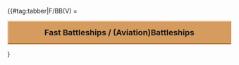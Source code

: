 {{#tag:tabber|F/BB(V) =
<div style=
"width:100%;background:#d69b5e;border-width:2px;border-style:solid;border-color:#eacdae #d18e4a #a3682b #eacdae;text-align:center"><font size=4>'''Fast Battleships / (Aviation)Battleships'''
</font></div>
{{{!}} style="width:100%;" align="center" height="35px"
! align="center" {{!}} <font size=2>'''FBB''' </font>
! align="center" {{!}} <font size=2>'''Name''' </font>
! align="center" {{!}} <font size=2>'''Level''' </font>
! style="background:#d8d8d8;" rowspan="15" {{!}} 
! align="center" {{!}} <font size=2>'''BB(V)''' </font>
! align="center" {{!}} <font size=2>'''Name''' </font>
! align="center" style="cellpadding:10px;" {{!}} <font size=2>'''Level''' </font>
{{!}}-
{{!}} align="center" height="35px" {{!}} {{ShipBattleCardKai|Kongou/Kai Ni C}}
{{!}} align="center" height="35px" {{!}} <font size=2> '''Kongou Kai Ni C''' </font>
{{!}} align="center" height="35px" {{!}} <font size=2> '''99'''</font>
{{!}} align="center" height="35px" {{!}} {{ShipBattleCardKai|Nagato/Kai Ni}}
{{!}} align="center" height="35px" {{!}} <font size=2> '''Nagato Kai Ni''' </font>
{{!}} align="center" height="35px" {{!}} <font size=2> '''99'''</font>
{{!}}-
{{!}} align="center" height="35px" {{!}} {{ShipBattleCardKai|Hiei/Kai Ni}}
{{!}} align="center" height="35px" {{!}} <font size=2> '''Hiei Kai Ni''' </font>
{{!}} align="center" height="35px" {{!}} <font size=2> '''99'''</font>
{{!}} align="center" height="35px" {{!}} {{ShipBattleCardKai|Mutsu/Kai Ni}}
{{!}} align="center" height="35px" {{!}} <font size=2> '''Mutsu Kai Ni''' </font>
{{!}} align="center" height="35px" {{!}} <font size=2> '''99'''</font>
{{!}}-
{{!}} align="center" height="35px" {{!}} {{ShipBattleCardKai|Haruna/Kai Ni}}
{{!}} align="center" height="35px" {{!}} <font size=2> '''Haruna Kai Ni'''' </font>
{{!}} align="center" height="35px" {{!}} <font size=2> '''99'''</font>
{{!}} align="center" height="35px" {{!}} {{ShipBattleCardKai|Yamato/Kai}}
{{!}} align="center" height="35px" {{!}} <font size=2> Yamato Kai </font>
{{!}} align="center" height="35px" {{!}} <font size=2> 97</font>
{{!}}-
{{!}} align="center" height="35px" {{!}} {{ShipBattleCardKai|Kirishima/Kai Ni}}
{{!}} align="center" height="35px" {{!}} <font size=2> '''Kirishima Kai Ni''' </font>
{{!}} align="center" height="35px" {{!}} <font size=2> '''99'''</font>
{{!}} align="center" height="35px" {{!}} {{ShipBattleCardKai|Musashi/Kai Ni}}
{{!}} align="center" height="35px" {{!}} <font size=2> Musashi Kai Ni </font>
{{!}} align="center" height="35px" {{!}} <font size=2> 98</font>
{{!}}-
{{!}} align="center" height="35px" {{!}} {{ShipBattleCardKai|Bismarck/drei}}
{{!}} align="center" height="35px" {{!}} <font size=2> '''Bismarck drei''' </font>
{{!}} align="center" height="35px" {{!}} <font size=2> '''99'''</font> 
{{!}} align="center" height="35px" {{!}} {{ShipBattleCardKai|Colorado/Kai}}
{{!}} align="center" height="35px" {{!}} <font size=2> Colorado Kai </font>
{{!}} align="center" height="35px" {{!}} <font size=2> 90</font>
{{!}}-
{{!}} align="center" height="35px" {{!}} {{ShipBattleCardKai|Littorio/Kai}}
{{!}} align="center" height="35px" {{!}} <font size=2> Italia </font>
{{!}} align="center" height="35px" {{!}} <font size=2> 97</font>
{{!}} align="center" height="35px" {{!}} {{ShipBattleCardKai|Warspite/Kai}}
{{!}} align="center" height="35px" {{!}} <font size=2> '''Warspite Kai''' </font>
{{!}} align="center" height="35px" {{!}} <font size=2> '''99'''</font>
{{!}}-
{{!}} align="center" height="35px" {{!}} {{ShipBattleCardKai|Roma/Kai}}
{{!}} align="center" height="35px" {{!}} <font size=2> Roma Kai </font>
{{!}} align="center" height="35px" {{!}} <font size=2> 90</font> 
{{!}} align="center" height="35px" {{!}} {{ShipBattleCardKai|Nelson/Kai}}
{{!}} align="center" height="35px" {{!}} <font size=2> Nelson Kai </font>
{{!}} align="center" height="35px" {{!}} <font size=2> 97</font>
{{!}}-
{{!}} align="center" height="35px" {{!}} {{ShipBattleCardKai|Iowa/Kai}}
{{!}} align="center" height="35px" {{!}} <font size=2> Iowa Kai </font>
{{!}} align="center" height="35px" {{!}} <font size=2> 98</font>
{{!}} align="center" height="35px" {{!}} {{ShipBattleCardKai|Fusou/Kai Ni}}
{{!}} align="center" height="35px" {{!}} <font size=2> Fusou Kai Ni </font>
{{!}} align="center" height="35px" {{!}} <font size=2> 97</font> 
{{!}}-
{{!}} align="center" height="35px" {{!}} {{ShipBattleCardKai|Richelieu/Kai}}
{{!}} align="center" height="35px" {{!}} <font size=2> Richelieu Kai </font>
{{!}} align="center" height="35px" {{!}} <font size=2> 98</font>
{{!}} align="center" height="35px" {{!}} {{ShipBattleCardKai|Yamashiro/Kai Ni}}
{{!}} align="center" height="35px" {{!}} <font size=2> Yamashiro Kai Ni</font>
{{!}} align="center" height="35px" {{!}} <font size=2> 97</font>
{{!}}-
{{!}} align="center" height="35px" {{!}} {{ShipBattleCardKai|Gangut/dva}}
{{!}} align="center" height="35px" {{!}} <font size=2> Gangut dva </font>
{{!}} align="center" height="35px" {{!}} <font size=2> 97</font>
{{!}} align="center" height="35px" {{!}} {{ShipBattleCardKai|Ise/Kai Ni}}
{{!}} align="center" height="35px" {{!}} <font size=2> '''Ise Kai Ni'''</font>
{{!}} align="center" height="35px" {{!}} <font size=2> '''99'''</font>
{{!}}-
{{!}}
{{!}}
{{!}}
{{!}} align="center" height="35px" {{!}} {{ShipBattleCardKai|Hyuuga/Kai Ni}}
{{!}} align="center" height="35px" {{!}} <font size=2> '''Hyuuga Kai Ni''' </font>
{{!}} align="center" height="35px" {{!}} <font size=2> '''99'''</font>
{{!}}-
{{!}}
{{!}}
{{!}}
{{!}} align="center" height="35px" {{!}} {{ShipBattleCardKai|Ise/Kai}}
{{!}} align="center" height="35px" {{!}} <font size=2> Ise Kai </font>
{{!}} align="center" height="35px" {{!}} <font size=2> 27 </font>
{{!}}-
{{!}}
{{!}}
{{!}}
{{!}} align="center" height="35px" {{!}} {{ShipBattleCardKai|Hyuuga/Kai}}
{{!}} align="center" height="35px" {{!}} <font size=2> Hyuuga Kai </font>
{{!}} align="center" height="35px" {{!}} <font size=2> 30 </font>
{{!}}-{{!}}CV(B)/L=
<div style=
"width:100%;background:#d69b5e;border-width:2px;border-style:solid;border-color:#eacdae #d18e4a #a3682b #eacdae;text-align:center"><font size=4>'''Standard (Armored) Aircraft Carriers / Light Aircraft Carriers'''
</font></div>
{{{!}} style="radius:10px;cellpadding:10px;width:100%;" align="center" height="35px"
! align="center" style="cellpadding:10px;" {{!}} <font size=2>'''CV(B)''' </font>
! align="center" style="cellpadding:10px;" {{!}} <font size=2>'''Name''' </font>
! align="center" style="cellpadding:10px;" {{!}} <font size=2>'''Level''' </font>
! style="background:#d8d8d8;" rowspan="19" {{!}} 
! align="center" style="cellpadding:10px;" {{!}} <font size=2>'''CVL''' </font>
! align="center" style="cellpadding:10px;" {{!}} <font size=2>'''Name''' </font>
! align="center" style="cellpadding:10px;" {{!}} <font size=2>'''Level''' </font>
{{!}}-
{{!}} align="center" height="35px" {{!}} {{ShipBattleCardKai|Akagi/Kai Ni E}}
{{!}} align="center" height="35px" {{!}} <font size=2> Akagi Kai Ni E</font>
{{!}} align="center" height="35px" {{!}} <font size=2> 98</font>
{{!}} align="center" height="35px" {{!}} {{ShipBattleCardKai|Houshou/Kai}}
{{!}} align="center" height="35px" {{!}} <font size=2> Houshou Kai </font>
{{!}} align="center" height="35px" {{!}} <font size=2> 82</font>
{{!}}-
{{!}} align="center" height="35px" {{!}} {{ShipBattleCardKai|Akagi/Kai}}
{{!}} align="center" height="35px" {{!}} <font size=2> Akagi Kai</font>
{{!}} align="center" height="35px" {{!}} <font size=2> 88</font>
{{!}} align="center" height="35px" {{!}} {{ShipBattleCardKai|Ryuujou/Kai Ni}}
{{!}} align="center" height="35px" {{!}} <font size=2> Ryuujou Kai Ni </font>
{{!}} align="center" height="35px" {{!}} <font size=2> 97</font>
{{!}}-
{{!}} align="center" height="35px" {{!}} {{ShipBattleCardKai|Kaga/Kai}}
{{!}} align="center" height="35px" {{!}} <font size=2> Kaga Kai </font>
{{!}} align="center" height="35px" {{!}} <font size=2> 98</font>
{{!}} align="center" height="35px" {{!}} {{ShipBattleCardKai|Ryuuhou/Kai}}
{{!}} align="center" height="35px" {{!}} <font size=2> Ryuuhou Kai </font>
{{!}} align="center" height="35px" {{!}} <font size=2> 85</font>
{{!}}-
{{!}} align="center" height="35px" {{!}} {{ShipBattleCardKai|Souryuu/Kai Ni}}
{{!}} align="center" height="35px" {{!}} <font size=2> Souryuu Kai Ni </font>
{{!}} align="center" height="35px" {{!}} <font size=2> 96</font>
{{!}} align="center" height="35px" {{!}} {{ShipBattleCardKai|Shouhou/Kai}}
{{!}} align="center" height="35px" {{!}} <font size=2> Shouhou Kai </font>
{{!}} align="center" height="35px" {{!}} <font size=2> 92</font>
{{!}}-
{{!}} align="center" height="35px" {{!}} {{ShipBattleCardKai|Hiryuu/Kai Ni}}
{{!}} align="center" height="35px" {{!}} <font size=2> Hiryuu Kai Ni </font>
{{!}} align="center" height="35px" {{!}} <font size=2> 96</font>
{{!}} align="center" height="35px" {{!}} {{ShipBattleCardKai|Zuihou/Kai Ni B}}
{{!}} align="center" height="35px" {{!}} <font size=2> Zuihou Kai Ni B </font>
{{!}} align="center" height="35px" {{!}} <font size=2> 97</font>
{{!}}-
{{!}} align="center" height="35px" {{!}} {{ShipBattleCardKai|Unryuu/Kai}}
{{!}} align="center" height="35px" {{!}} <font size=2> Unryuu Kai </font>
{{!}} align="center" height="35px" {{!}} <font size=2> 95</font>
{{!}} align="center" height="35px" {{!}} {{ShipBattleCardKai|Hiyou}}
{{!}} align="center" height="35px" {{!}} <font size=2> Hiyou </font>
{{!}} align="center" height="35px" {{!}} <font size=2> 17</font>
{{!}}-
{{!}} align="center" height="35px" {{!}} {{ShipBattleCardKai|Amagi/Kai}}
{{!}} align="center" height="35px" {{!}} <font size=2> Amagi Kai </font>
{{!}} align="center" height="35px" {{!}} <font size=2> 58</font>
{{!}} align="center" height="35px" {{!}} {{ShipBattleCardKai|Junyou/Kai Ni}}
{{!}} align="center" height="35px" {{!}} <font size=2> Junyou Kai Ni </font>
{{!}} align="center" height="35px" {{!}} <font size=2> 96</font>
{{!}}-
{{!}} align="center" height="35px" {{!}} {{ShipBattleCardKai|Katsuragi/Kai}}
{{!}} align="center" height="35px" {{!}} <font size=2> Katsuragi Kai </font>
{{!}} align="center" height="35px" {{!}} <font size=2> 77</font>
{{!}} align="center" height="35px" {{!}} {{ShipBattleCardKai|Chitose/Carrier Kai Ni}}
{{!}} align="center" height="35px" {{!}} <font size=2> Chitose-Kou Kai Ni </font>
{{!}} align="center" height="35px" {{!}} <font size=2> 97</font>
{{!}}-
{{!}} align="center" height="35px" {{!}} {{ShipBattleCardKai|Graf Zeppelin/Kai}}
{{!}} align="center" height="35px" {{!}} <font size=2> Graf Zeppelin Kai </font>
{{!}} align="center" height="35px" {{!}} <font size=2> 95</font>
{{!}} align="center" height="35px" {{!}} {{ShipBattleCardKai|Chiyoda/Carrier Kai Ni}}
{{!}} align="center" height="35px" {{!}} <font size=2> Chiyoda-Kou Kai Ni </font>
{{!}} align="center" height="35px" {{!}} <font size=2> 96</font>
{{!}}-
{{!}} align="center" height="35px" {{!}} {{ShipBattleCardKai|Aquila/Kai}}
{{!}} align="center" height="35px" {{!}} <font size=2> Aquila Kai </font>
{{!}} align="center" height="35px" {{!}} <font size=2> 86</font>
{{!}} align="center" height="35px" {{!}} {{ShipBattleCardKai|Taiyou/Kai Ni}}
{{!}} align="center" height="35px" {{!}} <font size=2> Taiyou Kai Ni </font>
{{!}} align="center" height="35px" {{!}} <font size=2> 97</font>
{{!}}-
{{!}} align="center" height="35px" {{!}} {{ShipBattleCardKai|Saratoga/Mk.II}}
{{!}} align="center" height="35px" {{!}} <font size=2> '''Saratoga Mk.II''' </font>
{{!}} align="center" height="35px" {{!}} <font size=2> '''99'''</font>
{{!}} align="center" height="35px" {{!}} {{ShipBattleCardKai|Shinyou/Kai Ni}}
{{!}} align="center" height="35px" {{!}} <font size=2> Shinyou Kai Ni</font>
{{!}} align="center" height="35px" {{!}} <font size=2> 94</font>
{{!}}-
{{!}} align="center" height="35px" {{!}} {{ShipBattleCardKai|Intrepid/Kai}}
{{!}} align="center" height="35px" {{!}} <font size=2> Intrepid Kai </font>
{{!}} align="center" height="35px" {{!}} <font size=2> 96</font>
{{!}} align="center" height="35px" {{!}} {{ShipBattleCardKai|Suzuya/Carrier Kai Ni}}
{{!}} align="center" height="35px" {{!}} <font size=2> Suzuya-Kou Kai Ni </font>
{{!}} align="center" height="35px" {{!}} <font size=2> 91</font>
{{!}}-
{{!}} align="center" height="35px" {{!}} {{ShipBattleCardKai|Ark Royal/Kai}}
{{!}} align="center" height="35px" {{!}} <font size=2> Ark Royal Kai </font>
{{!}} align="center" height="35px" {{!}} <font size=2> 97</font>
{{!}} align="center" height="35px" {{!}} {{ShipBattleCardKai|Kumano/Carrier Kai Ni}}
{{!}} align="center" height="35px" {{!}} <font size=2> Kumano-Kou Kai Ni </font>
{{!}} align="center" height="35px" {{!}} <font size=2> 95</font>
{{!}}-
{{!}} align="center" height="35px" {{!}} {{ShipBattleCardKai|Shoukaku/Kai Ni A}}
{{!}} align="center" height="35px" {{!}} <font size=2> '''Shoukaku Kai Ni A''' </font>
{{!}} align="center" height="35px" {{!}} <font size=2> '''99'''</font>
{{!}} align="center" height="35px" {{!}} {{ShipBattleCardKai|Gambier Bay/Kai}}
{{!}} align="center" height="35px" {{!}} <font size=2> Gambier Bay Kai </font>
{{!}} align="center" height="35px" {{!}} <font size=2> 82</font>
{{!}}-
{{!}} align="center" height="35px" {{!}} {{ShipBattleCardKai|Zuikaku/Kai Ni A}}
{{!}} align="center" height="35px" {{!}} <font size=2> '''Zuikaku Kai Ni A''' </font>
{{!}} align="center" height="35px" {{!}} <font size=2> '''99'''</font>
{{!}}
{{!}}
{{!}}
{{!}}-
{{!}} align="center" height="35px" {{!}} {{ShipBattleCardKai|Taihou/Kai}}
{{!}} align="center" height="35px" {{!}} <font size=2> Taihou Kai </font>
{{!}} align="center" height="35px" {{!}} <font size=2> 87</font>
{{!}}
{{!}}
{{!}}
{{!}}-
{{!}} align="center" height="35px" {{!}} {{ShipBattleCardKai|Saratoga/Mk.II Mod.2}}
{{!}} align="center" height="35px" {{!}} <font size=2> '''Saratoga Mk.II Mod.2''' </font>
{{!}} align="center" height="35px" {{!}} <font size=2> '''99'''</font>
{{!}}
{{!}}
{{!}}{{!}}-{{!}}CA/V=
<div style=
"width:100%;background:#d69b5e;border-width:2px;border-style:solid;border-color:#eacdae #d18e4a #a3682b #eacdae;text-align:center"><font size=4>'''Heavy Cruisers / Avation Cruisers'''
</font></div>
{{{!}} style="radius:10px;cellpadding:10px;width:100%;" align="center" height="35px"
! align="center" style="cellpadding:10px;" {{!}} <font size=2>'''CA''' </font>
! align="center" style="cellpadding:10px;" {{!}} <font size=2>'''Name''' </font>
! align="center" style="cellpadding:10px;" {{!}} <font size=2>'''Level''' </font>
! style="background:#d8d8d8;" rowspan="17" {{!}} 
! align="center" style="cellpadding:10px;" {{!}} <font size=2>'''CAV''' </font>
! align="center" style="cellpadding:10px;" {{!}} <font size=2>'''Name''' </font>
! align="center" style="cellpadding:10px;" {{!}} <font size=2>'''Level''' </font>
{{!}}-
{{!}} align="center" height="35px" {{!}} {{ShipBattleCardKai|Furutaka/Kai Ni}}
{{!}} align="center" height="35px" {{!}} <font size=2> Furutaka Kai Ni </font>
{{!}} align="center" height="35px" {{!}} <font size=2> 86</font>
{{!}} align="center" height="35px" {{!}} {{ShipBattleCardKai|Mogami/Kai}}
{{!}} align="center" height="35px" {{!}} <font size=2> Mogami Kai </font>
{{!}} align="center" height="35px" {{!}} <font size=2> 98</font>
{{!}}-
{{!}} align="center" height="35px" {{!}} {{ShipBattleCardKai|Kako/Kai Ni}}
{{!}} align="center" height="35px" {{!}} <font size=2> Kako Kai Ni </font>
{{!}} align="center" height="35px" {{!}} <font size=2> 88</font>
{{!}} align="center" height="35px" {{!}} {{ShipBattleCardKai|Mikuma/Kai}}
{{!}} align="center" height="35px" {{!}} <font size=2> Mikuma Kai </font>
{{!}} align="center" height="35px" {{!}} <font size=2> 98</font>
{{!}}-
{{!}} align="center" height="35px" {{!}} {{ShipBattleCardKai|Aoba/Kai}}
{{!}} align="center" height="35px" {{!}} <font size=2> Aoba Kai </font>
{{!}} align="center" height="35px" {{!}} <font size=2> 96</font>
{{!}} align="center" height="35px" {{!}} {{ShipBattleCardKai|Suzuya/Kai Ni}}
{{!}} align="center" height="35px" {{!}} <font size=2> '''Suzuya Kai Ni''' </font>
{{!}} align="center" height="35px" {{!}} <font size=2> '''99'''</font>
{{!}}-
{{!}} align="center" height="35px" {{!}} {{ShipBattleCardKai|Kinugasa/Kai Ni}}
{{!}} align="center" height="35px" {{!}} <font size=2> Kinugasa Kai Ni </font>
{{!}} align="center" height="35px" {{!}} <font size=2> 96</font>
{{!}} align="center" height="35px" {{!}} {{ShipBattleCardKai|Kumano/Kai Ni}}
{{!}} align="center" height="35px" {{!}} <font size=2> '''Kumano Kai Ni''' </font>
{{!}} align="center" height="35px" {{!}} <font size=2> '''99'''</font>
{{!}}-
{{!}} align="center" height="35px" {{!}} {{ShipBattleCardKai|Myoukou/Kai Ni}}
{{!}} align="center" height="35px" {{!}} <font size=2> Myoukou Kai Ni </font>
{{!}} align="center" height="35px" {{!}} <font size=2> 97</font>
{{!}} align="center" height="35px" {{!}} {{ShipBattleCardKai|Tone/Kai Ni}}
{{!}} align="center" height="35px" {{!}} <font size=2> '''Tone Kai Ni''' </font>
{{!}} align="center" height="35px" {{!}} <font size=2> '''99'''
{{!}}-
{{!}} align="center" height="35px" {{!}} {{ShipBattleCardKai|Nachi/Kai Ni}}
{{!}} align="center" height="35px" {{!}} <font size=2> Nachi Kai Ni </font>
{{!}} align="center" height="35px" {{!}} <font size=2> 95</font>
{{!}} align="center" height="35px" {{!}} {{ShipBattleCardKai|Chikuma/Kai Ni}}
{{!}} align="center" height="35px" {{!}} <font size=2> '''Chikuma Kai Ni''' </font>
{{!}} align="center" height="35px" {{!}} <font size=2> '''99'''</font>
{{!}}-
{{!}} align="center" height="35px" {{!}} {{ShipBattleCardKai|Ashigara/Kai Ni}}
{{!}} align="center" height="35px" {{!}} <font size=2> Ashigara Kai Ni </font>
{{!}} align="center" height="35px" {{!}} <font size=2> 95</font>
{{!}}
{{!}}
{{!}}
{{!}}-
{{!}} align="center" height="35px" {{!}} {{ShipBattleCardKai|Haguro/Kai Ni}}
{{!}} align="center" height="35px" {{!}} <font size=2> Haguro Kai Ni </font>
{{!}} align="center" height="35px" {{!}} <font size=2> 96</font>
{{!}}
{{!}}
{{!}}
{{!}}-
{{!}} align="center" height="35px" {{!}} {{ShipBattleCardKai|Takao/Kai}}
{{!}} align="center" height="35px" {{!}} <font size=2> Takao Kai</font>
{{!}} align="center" height="35px" {{!}} <font size=2> 95</font>
{{!}}
{{!}}
{{!}}
{{!}}-
{{!}} align="center" height="35px" {{!}} {{ShipBattleCardKai|Atago/Kai}}
{{!}} align="center" height="35px" {{!}} <font size=2> Atago Kai</font>
{{!}} align="center" height="35px" {{!}} <font size=2> 93</font>
{{!}}
{{!}}
{{!}}
{{!}}-
{{!}} align="center" height="35px" {{!}} {{ShipBattleCardKai|Maya/Kai Ni}}
{{!}} align="center" height="35px" {{!}} <font size=2> '''Maya Kai Ni''' </font>
{{!}} align="center" height="35px" {{!}} <font size=2> '''99'''</font>
{{!}}
{{!}}
{{!}}
{{!}}-
{{!}} align="center" height="35px" {{!}} {{ShipBattleCardKai|Choukai/Kai Ni}}
{{!}} align="center" height="35px" {{!}} <font size=2> Choukai Kai Ni </font>
{{!}} align="center" height="35px" {{!}} <font size=2> 97</font>
{{!}}
{{!}}
{{!}}
{{!}}-
{{!}} align="center" height="35px" {{!}} {{ShipBattleCardKai|Prinz Eugen/Kai}}
{{!}} align="center" height="35px" {{!}} <font size=2> Prinz Eugen Kai</font>
{{!}} align="center" height="35px" {{!}} <font size=2> 96</font>
{{!}}
{{!}}
{{!}}
{{!}}-
{{!}} align="center" height="35px" {{!}} {{ShipBattleCardKai|Zara/Due}}
{{!}} align="center" height="35px" {{!}} <font size=2> Zara Due </font>
{{!}} align="center" height="35px" {{!}} <font size=2> 96</font>
{{!}}
{{!}}
{{!}}
{{!}}-
{{!}} align="center" height="35px" {{!}} {{ShipBattleCardKai|Pola/Kai}}
{{!}} align="center" height="35px" {{!}} <font size=2> Pola Kai</font>
{{!}} align="center" height="35px" {{!}} <font size=2> 95</font>
{{!}}
{{!}}
{{!}}
{{!}}-
{{!}} align="center" height="35px" {{!}} {{ShipBattleCardKai|Houston/Kai}}
{{!}} align="center" height="35px" {{!}} <font size=2> Houston Kai</font>
{{!}} align="center" height="35px" {{!}} <font size=2> 53</font>
{{!}}
{{!}}
{{!}}
{{!}}-{{!}}CL/T=
<div style=
"width:100%;background:#d69b5e;border-width:2px;border-style:solid;border-color:#eacdae #d18e4a #a3682b #eacdae;text-align:center"><font size=4>'''Light Cruisers / Torpedo Cruisers'''
</font></div>
{{{!}} style="radius:10px;cellpadding:10px;width:100%;" align="center" height="35px"
! align="center" style="cellpadding:10px;" {{!}} <font size=2>'''CL''' </font>
! align="center" style="cellpadding:10px;" {{!}} <font size=2>'''Name''' </font>
! align="center" style="cellpadding:10px;" {{!}} <font size=2>'''Level''' </font>
! style="background:#d8d8d8;" rowspan="21" {{!}} 
! align="center" style="cellpadding:10px;" {{!}} <font size=2>'''CLT''' </font>
! align="center" style="cellpadding:10px;" {{!}} <font size=2>'''Name''' </font>
! align="center" style="cellpadding:10px;" {{!}} <font size=2>'''Level''' </font>
{{!}}-
{{!}} align="center" height="35px" {{!}} {{ShipBattleCardKai|Tenryuu/Kai Ni}}
{{!}} align="center" height="35px" {{!}} <font size=2> Tenryuu Kai Ni </font>
{{!}} align="center" height="35px" {{!}} <font size=2> 92</font>
{{!}} align="center" height="35px" {{!}} {{ShipBattleCardKai|Kitakami/Kai Ni}}
{{!}} align="center" height="35px" {{!}} <font size=2> '''Kitakami Kai Ni''' </font>
{{!}} align="center" height="35px" {{!}} <font size=2> '''99'''</font>
{{!}}-
{{!}} align="center" height="35px" {{!}} {{ShipBattleCardKai|Tatsuta/Kai Ni}}
{{!}} align="center" height="35px" {{!}} <font size=2> Tatsuta Kai Ni </font>
{{!}} align="center" height="35px" {{!}} <font size=2> 93</font>
{{!}} align="center" height="35px" {{!}} {{ShipBattleCardKai|Ooi/Kai Ni}}
{{!}} align="center" height="35px" {{!}} <font size=2> '''Ooi Kai Ni''' </font>
{{!}} align="center" height="35px" {{!}} <font size=2> '''99'''</font>
{{!}}-
{{!}} align="center" height="35px" {{!}} {{ShipBattleCardKai|Tama/Kai Ni}}
{{!}} align="center" height="35px" {{!}} <font size=2> Tama Kai Ni </font>
{{!}} align="center" height="35px" {{!}} <font size=2> 94</font>
{{!}} align="center" height="35px" {{!}} {{ShipBattleCardKai|Kiso/Kai Ni}}
{{!}} align="center" height="35px" {{!}} <font size=2> '''Kiso Kai Ni''' </font>
{{!}} align="center" height="35px" {{!}} <font size=2> '''99'''</font>
{{!}}-
{{!}} align="center" height="35px" {{!}} {{ShipBattleCardKai|Yura/Kai Ni}}
{{!}} align="center" height="35px" {{!}} <font size=2> '''Yura Kai Ni''' </font>
{{!}} align="center" height="35px" {{!}} <font size=2> '''99'''</font>
{{!}}
{{!}}
{{!}}
{{!}}-
{{!}} align="center" height="35px" {{!}} {{ShipBattleCardKai|Kinu/Kai Ni}}
{{!}} align="center" height="35px" {{!}} <font size=2> '''Kinu Kai Ni''' </font>
{{!}} align="center" height="35px" {{!}} <font size=2> '''99'''</font>
{{!}}
{{!}}
{{!}}
{{!}}-
{{!}} align="center" height="35px" {{!}} {{ShipBattleCardKai|Abukuma/Kai Ni}}
{{!}} align="center" height="35px" {{!}} <font size=2> '''Abukuma Kai Ni''' </font>
{{!}} align="center" height="35px" {{!}} <font size=2> '''99'''</font>
{{!}}
{{!}}
{{!}}
{{!}}-
{{!}} align="center" height="35px" {{!}} {{ShipBattleCardKai|Sendai/Kai Ni}}
{{!}} align="center" height="35px" {{!}} <font size=2> Sendai Kai Ni </font>
{{!}} align="center" height="35px" {{!}} <font size=2> 96</font>
{{!}}
{{!}}
{{!}}
{{!}}-
{{!}} align="center" height="35px" {{!}} {{ShipBattleCardKai|Jintsuu/Kai Ni}}
{{!}} align="center" height="35px" {{!}} <font size=2> Jintsuu Kai Ni </font>
{{!}} align="center" height="35px" {{!}} <font size=2> 94</font>
{{!}}
{{!}}
{{!}}
{{!}}-
{{!}} align="center" height="35px" {{!}} {{ShipBattleCardKai|Naka/Kai Ni}}
{{!}} align="center" height="35px" {{!}} <font size=2> Naka Kai Ni </font>
{{!}} align="center" height="35px" {{!}} <font size=2> 94</font>
{{!}}
{{!}}
{{!}}
{{!}}-
{{!}} align="center" height="35px" {{!}} {{ShipBattleCardKai|Yuubari/Kai Ni Toku}}
{{!}} align="center" height="35px" {{!}} <font size=2> Yuubari Kai Ni Toku</font>
{{!}} align="center" height="35px" {{!}} <font size=2> 96</font>
{{!}}
{{!}}
{{!}}
{{!}}-
{{!}} align="center" height="35px" {{!}} {{ShipBattleCardKai|Noshiro/Kai|layers=ring ring_glow}}
{{!}} align="center" height="35px" {{!}} <font size=2> '''Noshiro Kai'''</font>
{{!}} align="center" height="35px" {{!}} <font size=2> '''125'''</font>
{{!}}
{{!}}
{{!}}
{{!}}-
{{!}} align="center" height="35px" {{!}} {{ShipBattleCardKai|Yahagi/Kai}}
{{!}} align="center" height="35px" {{!}} <font size=2> Yahagi Kai</font>
{{!}} align="center" height="35px" {{!}} <font size=2> 95</font>
{{!}}
{{!}}
{{!}}
{{!}}-
{{!}} align="center" height="35px" {{!}} {{ShipBattleCardKai|Ooyodo/Kai}}
{{!}} align="center" height="35px" {{!}} <font size=2> '''Ooyodo Kai''' </font>
{{!}} align="center" height="35px" {{!}} <font size=2> '''99'''</font>
{{!}}
{{!}}
{{!}}
{{!}}-
{{!}} align="center" height="35px" {{!}} {{ShipBattleCardKai|Duca degli Abruzzi/Kai}}
{{!}} align="center" height="35px" {{!}} <font size=2> Abruzzi Kai </font>
{{!}} align="center" height="35px" {{!}} <font size=2> 87</font>
{{!}}
{{!}}
{{!}}
{{!}}-
{{!}} align="center" height="35px" {{!}} {{ShipBattleCardKai|Giuseppe Garibaldi/Kai}}
{{!}} align="center" height="35px" {{!}} <font size=2> G. Garibaldi Kai </font>
{{!}} align="center" height="35px" {{!}} <font size=2> 87</font>
{{!}}
{{!}}
{{!}}
{{!}}-
{{!}} align="center" height="35px" {{!}} {{ShipBattleCardKai|Atlanta/Kai}}
{{!}} align="center" height="35px" {{!}} <font size=2> Atlanta Kai </font>
{{!}} align="center" height="35px" {{!}} <font size=2> 67</font>
{{!}}
{{!}}
{{!}}
{{!}}-
{{!}} align="center" height="35px" {{!}} {{ShipBattleCardKai|Gotland/Kai}}
{{!}} align="center" height="35px" {{!}} <font size=2> Gotland Kai </font>
{{!}} align="center" height="35px" {{!}} <font size=2> 95</font>
{{!}}
{{!}}
{{!}}
{{!}}-
{{!}} align="center" height="35px" {{!}} {{ShipBattleCardKai|De Ruyter/Kai}}
{{!}} align="center" height="35px" {{!}} <font size=2> De Ruyter Kai </font>
{{!}} align="center" height="35px" {{!}} <font size=2> 56</font>
{{!}}
{{!}}
{{!}}
{{!}}-
{{!}} align="center" height="35px" {{!}} {{ShipBattleCardKai|Perth/Kai}}
{{!}} align="center" height="35px" {{!}} <font size=2> Perth Kai </font>
{{!}} align="center" height="35px" {{!}} <font size=2> 55</font>
{{!}}
{{!}}
{{!}}
{{!}}-{{!}}DD=
<div style=
"width:100%;background:#d69b5e;border-width:2px;border-style:solid;border-color:#eacdae #d18e4a #a3682b #eacdae;text-align:center"><font size=4>'''Destroyers'''
</font></div>
{{{!}} style="radius:10px;cellpadding:10px;width:100%;" align="center" height="35px"
! align="center" style="cellpadding:10px;" {{!}} <font size=2>'''DD''' </font>
! align="center" style="cellpadding:10px;" {{!}} <font size=2>'''Name''' </font>
! align="center" style="cellpadding:10px;" {{!}} <font size=2>'''Level''' </font>
! style="background:#d8d8d8;" rowspan="50" {{!}} 
! align="center" style="cellpadding:10px;" {{!}} <font size=2>'''DD''' </font>
! align="center" style="cellpadding:10px;" {{!}} <font size=2>'''Name''' </font>
! align="center" style="cellpadding:10px;" {{!}} <font size=2>'''Level''' </font>
{{!}}-
{{!}} align="center" height="35px" {{!}} {{ShipBattleCardKai|Kamikaze/Kai}}
{{!}} align="center" height="35px" {{!}} <font size=2> Kamikaze Kai</font>
{{!}} align="center" height="35px" {{!}} <font size=2> 57</font>
{{!}} align="center" height="35px" {{!}} {{ShipBattleCardKai|Asakaze/Kai}}
{{!}} align="center" height="35px" {{!}} <font size=2> Asakaze Kai</font>
{{!}} align="center" height="35px" {{!}} <font size=2> 57</font>
{{!}}-
{{!}} align="center" height="35px" {{!}} {{ShipBattleCardKai|Harukaze/Kai}}
{{!}} align="center" height="35px" {{!}} <font size=2> Harukaze Kai</font>
{{!}} align="center" height="35px" {{!}} <font size=2> 51</font>
{{!}} align="center" height="35px" {{!}} {{ShipBattleCardKai|Hatakaze/Kai}}
{{!}} align="center" height="35px" {{!}} <font size=2> Hatakaze Kai</font>
{{!}} align="center" height="35px" {{!}} <font size=2> 51</font>
{{!}}-
{{!}} align="center" height="35px" {{!}} {{ShipBattleCardKai|Mutsuki/Kai Ni}}
{{!}} align="center" height="35px" {{!}} <font size=2> Mutsuki Kai Ni </font>
{{!}} align="center" height="35px" {{!}} <font size=2> 97</font>
{{!}} align="center" height="35px" {{!}} {{ShipBattleCardKai|Kisaragi/Kai Ni}}
{{!}} align="center" height="35px" {{!}} <font size=2> Kisaragi Kai Ni </font>
{{!}} align="center" height="35px" {{!}} <font size=2> 97</font>
{{!}}-
{{!}} align="center" height="35px" {{!}} {{ShipBattleCardKai|Yayoi/Kai}}
{{!}} align="center" height="35px" {{!}} <font size=2> Yayoi Kai </font>
{{!}} align="center" height="35px" {{!}} <font size=2> 53</font>
{{!}} align="center" height="35px" {{!}} {{ShipBattleCardKai|Uzuki/Kai}}
{{!}} align="center" height="35px" {{!}} <font size=2> Uzuki Kai</font>
{{!}} align="center" height="35px" {{!}} <font size=2> 53</font>
{{!}}-
{{!}} align="center" height="35px" {{!}} {{ShipBattleCardKai|Satsuki/Kai Ni}}
{{!}} align="center" height="35px" {{!}} <font size=2> '''Satsuki Kai Ni''' </font>
{{!}} align="center" height="35px" {{!}} <font size=2> '''99'''</font>
{{!}} align="center" height="35px" {{!}} {{ShipBattleCardKai|Minazuki/Kai}}
{{!}} align="center" height="35px" {{!}} <font size=2> Minazuki Kai</font>
{{!}} align="center" height="35px" {{!}} <font size=2> 58</font>
{{!}}-
{{!}} align="center" height="35px" {{!}} {{ShipBattleCardKai|Fumizuki/Kai}}
{{!}} align="center" height="35px" {{!}} <font size=2> Fumizuki Kai</font>
{{!}} align="center" height="35px" {{!}} <font size=2> 94</font>
{{!}} align="center" height="35px" {{!}} {{ShipBattleCardKai|Nagatsuki/Kai}}
{{!}} align="center" height="35px" {{!}} <font size=2> Nagatsuki Kai</font>
{{!}} align="center" height="35px" {{!}} <font size=2> 58</font>
{{!}}-
{{!}} align="center" height="35px" {{!}} {{ShipBattleCardKai|Kikuzuki/Kai}}
{{!}} align="center" height="35px" {{!}} <font size=2> Kikuzuki Kai </font>
{{!}} align="center" height="35px" {{!}} <font size=2> 53</font>
{{!}} align="center" height="35px" {{!}} {{ShipBattleCardKai|Mikazuki/Kai}}
{{!}} align="center" height="35px" {{!}} <font size=2> Mikazuki Kai</font>
{{!}} align="center" height="35px" {{!}} <font size=2> 53</font>
{{!}}-
{{!}} align="center" height="35px" {{!}} {{ShipBattleCardKai|Fubuki/Kai Ni}}
{{!}} align="center" height="35px" {{!}} <font size=2> Fubuki Kai Ni </font>
{{!}} align="center" height="35px" {{!}} <font size=2> 95</font>
{{!}} align="center" height="35px" {{!}} {{ShipBattleCardKai|Murakumo/Kai Ni}}
{{!}} align="center" height="35px" {{!}} <font size=2> Murakumo Kai Ni </font>
{{!}} align="center" height="35px" {{!}} <font size=2> 90</font>
{{!}}-
{{!}} align="center" height="35px" {{!}} {{ShipBattleCardKai|Isonami/Kai}}
{{!}} align="center" height="35px" {{!}} <font size=2> Isonami Kai</font>
{{!}} align="center" height="35px" {{!}} <font size=2> 50</font>
{{!}} align="center" height="35px" {{!}} {{ShipBattleCardKai|Uranami/Kai}}
{{!}} align="center" height="35px" {{!}} <font size=2> Uranami Kai</font>
{{!}} align="center" height="35px" {{!}} <font size=2> 83</font>
{{!}}-
{{!}} align="center" height="35px" {{!}} {{ShipBattleCardKai|Ayanami/Kai Ni}}
{{!}} align="center" height="35px" {{!}} <font size=2> Ayanami Kai Ni</font>
{{!}} align="center" height="35px" {{!}} <font size=2> 95</font>
{{!}} align="center" height="35px" {{!}} {{ShipBattleCardKai|Shikinami/Kai Ni}}
{{!}} align="center" height="35px" {{!}} <font size=2> Shikinami Kai Ni</font>
{{!}} align="center" height="35px" {{!}} <font size=2> 80</font>
{{!}}-
{{!}} align="center" height="35px" {{!}} {{ShipBattleCardKai|Sagiri/Kai}}
{{!}} align="center" height="35px" {{!}} <font size=2> Sagiri Kai </font>
{{!}} align="center" height="35px" {{!}} <font size=2> 50</font>
{{!}} align="center" height="35px" {{!}} {{ShipBattleCardKai|Oboro/Kai}}
{{!}} align="center" height="35px" {{!}} <font size=2> Oboro Kai </font>
{{!}} align="center" height="35px" {{!}} <font size=2> 65</font>
{{!}}-
{{!}} align="center" height="35px" {{!}} {{ShipBattleCardKai|Sazanami/Kai}}
{{!}} align="center" height="35px" {{!}} <font size=2> Sazanami Kai </font>
{{!}} align="center" height="35px" {{!}} <font size=2> 65</font>
{{!}} align="center" height="35px" {{!}} {{ShipBattleCardKai|Ushio/Kai Ni}}
{{!}} align="center" height="35px" {{!}} <font size=2> Ushio Kai Ni </font>
{{!}} align="center" height="35px" {{!}} <font size=2> 90</font>
{{!}}-
{{!}} align="center" height="35px" {{!}} {{ShipBattleCardKai|Akatsuki/Kai Ni}}
{{!}} align="center" height="35px" {{!}} <font size=2> Akatsuki Kai Ni </font>
{{!}} align="center" height="35px" {{!}} <font size=2> 95</font>
{{!}} align="center" height="35px" {{!}} {{ShipBattleCardKai|Hibiki/Kai Ni}}
{{!}} align="center" height="35px" {{!}} <font size=2> '''Verniy'''</font>
{{!}} align="center" height="35px" {{!}} <font size=2> '''99'''</font>
{{!}}-
{{!}} align="center" height="35px" {{!}} {{ShipBattleCardKai|Hatsuharu/Kai Ni}}
{{!}} align="center" height="35px" {{!}} <font size=2> Hatsuharu Kai Ni </font>
{{!}} align="center" height="35px" {{!}} <font size=2> 87</font>
{{!}} align="center" height="35px" {{!}} {{ShipBattleCardKai|Hatsushimo/Kai Ni}}
{{!}} align="center" height="35px" {{!}} <font size=2> Hatsushimo Kai Ni </font>
{{!}} align="center" height="35px" {{!}} <font size=2> 93</font>
{{!}}-
{{!}} align="center" height="35px" {{!}} {{ShipBattleCardKai|Shiratsuyu/Kai Ni}}
{{!}} align="center" height="35px" {{!}} <font size=2> Shiratsuyu Kai Ni </font>
{{!}} align="center" height="35px" {{!}} <font size=2> 91</font>
{{!}} align="center" height="35px" {{!}} {{ShipBattleCardKai|Shigure/Kai Ni}}
{{!}} align="center" height="35px" {{!}} <font size=2> '''Shigure Kai Ni'''</font>
{{!}} align="center" height="35px" {{!}} <font size=2> '''99'''</font>
{{!}}-
{{!}} align="center" height="35px" {{!}} {{ShipBattleCardKai|Murasame/Kai Ni}}
{{!}} align="center" height="35px" {{!}} <font size=2> Murasame Kai Ni </font>
{{!}} align="center" height="35px" {{!}} <font size=2> 95</font>
{{!}} align="center" height="35px" {{!}} {{ShipBattleCardKai|Yuudachi/Kai Ni}}
{{!}} align="center" height="35px" {{!}} <font size=2> Yuudachi Kai Ni </font>
{{!}} align="center" height="35px" {{!}} <font size=2> 97</font>
{{!}}-
{{!}} align="center" height="35px" {{!}} {{ShipBattleCardKai|Harusame/Kai}}
{{!}} align="center" height="35px" {{!}} <font size=2> Harusame Kai</font>
{{!}} align="center" height="35px" {{!}} <font size=2> 87</font>
{{!}} align="center" height="35px" {{!}} {{ShipBattleCardKai|Umikaze/Kai Ni}}
{{!}} align="center" height="35px" {{!}} <font size=2> Umikaze Kai Ni</font>
{{!}} align="center" height="35px" {{!}} <font size=2> 86</font>
{{!}}-
{{!}} align="center" height="35px" {{!}} {{ShipBattleCardKai|Yamakaze Kai}}
{{!}} align="center" height="35px" {{!}} <font size=2> Yamakaze Kai</font>
{{!}} align="center" height="35px" {{!}} <font size=2> 57</font>
{{!}} align="center" height="35px" {{!}} {{ShipBattleCardKai|Kawakaze Kai Ni}}
{{!}} align="center" height="35px" {{!}} <font size=2> Kawakaze Kai Ni </font>
{{!}} align="center" height="35px" {{!}} <font size=2> 96</font>
{{!}}-
{{!}} align="center" height="35px" {{!}} {{ShipBattleCardKai|Asashio/Kai Ni D}}
{{!}} align="center" height="35px" {{!}} <font size=2> '''Asashio Kai Ni D'''</font>
{{!}} align="center" height="35px" {{!}} <font size=2> '''99'''</font>
{{!}} align="center" height="35px" {{!}} {{ShipBattleCardKai|Ooshio/Kai Ni}}
{{!}} align="center" height="35px" {{!}} <font size=2> Ooshio Kai Ni </font>
{{!}} align="center" height="35px" {{!}} <font size=2> 96</font>
{{!}}-
{{!}} align="center" height="35px" {{!}} {{ShipBattleCardKai|Michishio/Kai Ni}}
{{!}} align="center" height="35px" {{!}} <font size=2> Michishio Kai Ni </font>
{{!}} align="center" height="35px" {{!}} <font size=2> 96</font>
{{!}} align="center" height="35px" {{!}} {{ShipBattleCardKai|Arashio/Kai Ni}}
{{!}} align="center" height="35px" {{!}} <font size=2> Arashio Kai Ni </font>
{{!}} align="center" height="35px" {{!}} <font size=2> 96</font>
{{!}}-
{{!}} align="center" height="35px" {{!}} {{ShipBattleCardKai|Asagumo/Kai}}
{{!}} align="center" height="35px" {{!}} <font size=2> Asagumo Kai </font>
{{!}} align="center" height="35px" {{!}} <font size=2> 89</font>
{{!}} align="center" height="35px" {{!}} {{ShipBattleCardKai|Yamagumo/Kai}}
{{!}} align="center" height="35px" {{!}} <font size=2> Yamagumo Kai </font>
{{!}} align="center" height="35px" {{!}} <font size=2> 89</font>
{{!}}-
{{!}} align="center" height="35px" {{!}} {{ShipBattleCardKai|Minegumo/Kai}}
{{!}} align="center" height="35px" {{!}} <font size=2> Minegumo Kai </font>
{{!}} align="center" height="35px" {{!}} <font size=2> 55</font>
{{!}} align="center" height="35px" {{!}} {{ShipBattleCardKai|Arare/Kai Ni}}
{{!}} align="center" height="35px" {{!}} <font size=2> Arare Kai Ni </font>
{{!}} align="center" height="35px" {{!}} <font size=2> 88</font>
{{!}}-
{{!}} align="center" height="35px" {{!}} {{ShipBattleCardKai|Kasumi/Kai Ni}}
{{!}} align="center" height="35px" {{!}} <font size=2> '''Kasumi Kai Ni'''</font>
{{!}} align="center" height="35px" {{!}} <font size=2> '''99'''</font>
{{!}} align="center" height="35px" {{!}} {{ShipBattleCardKai|Kagerou/Kai Ni}}
{{!}} align="center" height="35px" {{!}} <font size=2> Kagerou Kai Ni </font>
{{!}} align="center" height="35px" {{!}} <font size=2> 87</font>
{{!}}-
{{!}} align="center" height="35px" {{!}} {{ShipBattleCardKai|Shiranui/Kai Ni}}
{{!}} align="center" height="35px" {{!}} <font size=2> Shiranui Kai Ni </font>
{{!}} align="center" height="35px" {{!}} <font size=2> 87</font>
{{!}} align="center" height="35px" {{!}} {{ShipBattleCardKai|Kuroshio/Kai Ni}}
{{!}} align="center" height="35px" {{!}} <font size=2> Kuroshio Kai Ni </font>
{{!}} align="center" height="35px" {{!}} <font size=2> 86</font>
{{!}}-
{{!}} align="center" height="35px" {{!}} {{ShipBattleCardKai|Hatsukaze/Kai}}
{{!}} align="center" height="35px" {{!}} <font size=2> Hatsukaze Kai </font>
{{!}} align="center" height="35px" {{!}} <font size=2> 55</font>
{{!}} align="center" height="35px" {{!}} {{ShipBattleCardKai|Yukikaze/Kai}}
{{!}} align="center" height="35px" {{!}} <font size=2> Yukikaze Kai </font>
{{!}} align="center" height="35px" {{!}} <font size=2> 97</font>
{{!}}-
{{!}} align="center" height="35px" {{!}} {{ShipBattleCardKai|Amatsukaze/Kai}}
{{!}} align="center" height="35px" {{!}} <font size=2> Amatsukaze Kai </font>
{{!}} align="center" height="35px" {{!}} <font size=2> 87</font>
{{!}} align="center" height="35px" {{!}} {{ShipBattleCardKai|Tokitsukaze/Kai}}
{{!}} align="center" height="35px" {{!}} <font size=2> Tokitsukaze Kai </font>
{{!}} align="center" height="35px" {{!}} <font size=2> 50</font>
{{!}}-
{{!}} align="center" height="35px" {{!}} {{ShipBattleCardKai|Urakaze/D Kai}}
{{!}} align="center" height="35px" {{!}} <font size=2> Urakaze D Kai </font>
{{!}} align="center" height="35px" {{!}} <font size=2> 93</font>
{{!}} align="center" height="35px" {{!}} {{ShipBattleCardKai|Isokaze/B Kai}}
{{!}} align="center" height="35px" {{!}} <font size=2> Isokaze B Kai </font>
{{!}} align="center" height="35px" {{!}} <font size=2> 87</font>
{{!}}-
{{!}} align="center" height="35px" {{!}} {{ShipBattleCardKai|Hamakaze/B Kai}}
{{!}} align="center" height="35px" {{!}} <font size=2> Hamakaze B Kai </font>
{{!}} align="center" height="35px" {{!}} <font size=2> 87</font>
{{!}} align="center" height="35px" {{!}} {{ShipBattleCardKai|Tanikaze/D Kai}}
{{!}} align="center" height="35px" {{!}} <font size=2> Tanikaze D Kai </font>
{{!}} align="center" height="35px" {{!}} <font size=2> 92</font>
{{!}}-
{{!}} align="center" height="35px" {{!}} {{ShipBattleCardKai|Arashi/Kai}}
{{!}} align="center" height="35px" {{!}} <font size=2> Arashi Kai </font>
{{!}} align="center" height="35px" {{!}} <font size=2> 50</font>
{{!}} align="center" height="35px" {{!}} {{ShipBattleCardKai|Hagikaze/Kai}}
{{!}} align="center" height="35px" {{!}} <font size=2> Hagikaze Kai </font>
{{!}} align="center" height="35px" {{!}} <font size=2> 56</font>
{{!}}-
{{!}} align="center" height="35px" {{!}} {{ShipBattleCardKai|Maikaze/Kai}}
{{!}} align="center" height="35px" {{!}} <font size=2> Maikaze Kai </font>
{{!}} align="center" height="35px" {{!}} <font size=2> 56</font>
{{!}} align="center" height="35px" {{!}} {{ShipBattleCardKai|Akigumo/Kai}}
{{!}} align="center" height="35px" {{!}} <font size=2> Akigumo Kai </font>
{{!}} align="center" height="35px" {{!}} <font size=2> 55</font>
{{!}}-
{{!}} align="center" height="35px" {{!}} {{ShipBattleCardKai|Yuugumo/Kai Ni}}
{{!}} align="center" height="35px" {{!}} <font size=2> Yuugumo Kai Ni </font>
{{!}} align="center" height="35px" {{!}} <font size=2> 91</font>
{{!}} align="center" height="35px" {{!}} {{ShipBattleCardKai|Makigumo/Kai Ni}}
{{!}} align="center" height="35px" {{!}} <font size=2> Makigumo Kai Ni </font>
{{!}} align="center" height="35px" {{!}} <font size=2> 90</font>
{{!}}-
{{!}} align="center" height="35px" {{!}} {{ShipBattleCardKai|Kazagumo/Kai Ni}}
{{!}} align="center" height="35px" {{!}} <font size=2> Kazagumo Kai Ni </font>
{{!}} align="center" height="35px" {{!}} <font size=2> 90</font>
{{!}} align="center" height="35px" {{!}} {{ShipBattleCardKai|Naganami/Kai Ni}}
{{!}} align="center" height="35px" {{!}} <font size=2> Naganami Kai Ni </font>
{{!}} align="center" height="35px" {{!}} <font size=2> 98</font>
{{!}}-
{{!}} align="center" height="35px" {{!}} {{ShipBattleCardKai|Takanami/Kai}}
{{!}} align="center" height="35px" {{!}} <font size=2> Takanami Kai </font>
{{!}} align="center" height="35px" {{!}} <font size=2> 57</font>
{{!}} align="center" height="35px" {{!}} {{ShipBattleCardKai|Fujinami/Kai}}
{{!}} align="center" height="35px" {{!}} <font size=2> Fujinami Kai </font>
{{!}} align="center" height="35px" {{!}} <font size=2> 50</font>
{{!}}-
{{!}} align="center" height="35px" {{!}} {{ShipBattleCardKai|Hayanami/Kai}}
{{!}} align="center" height="35px" {{!}} <font size=2> Hayanami Kai </font>
{{!}} align="center" height="35px" {{!}} <font size=2> 57</font>
{{!}} align="center" height="35px" {{!}} {{ShipBattleCardKai|Hamanami/Kai}}
{{!}} align="center" height="35px" {{!}} <font size=2> Hamanami Kai </font>
{{!}} align="center" height="35px" {{!}} <font size=2> 57</font>
{{!}}-
{{!}} align="center" height="35px" {{!}} {{ShipBattleCardKai|Okinami/Kai Ni}}
{{!}} align="center" height="35px" {{!}} <font size=2> Okinami Kai Ni</font>
{{!}} align="center" height="35px" {{!}} <font size=2> 79</font>
{{!}} align="center" height="35px" {{!}} {{ShipBattleCardKai|Kishinami/Kai}}
{{!}} align="center" height="35px" {{!}} <font size=2> Kishinami Kai</font>
{{!}} align="center" height="35px" {{!}} <font size=2> 56</font>
{{!}}-
{{!}} align="center" height="35px" {{!}} {{ShipBattleCardKai|Asashimo/Kai Ni}}
{{!}} align="center" height="35px" {{!}} <font size=2> Asashimo Kai Ni</font>
{{!}} align="center" height="35px" {{!}} <font size=2> 98</font>
{{!}} align="center" height="35px" {{!}} {{ShipBattleCardKai|Hayashimo/Kai}}
{{!}} align="center" height="35px" {{!}} <font size=2> Hayashimo Kai </font>
{{!}} align="center" height="35px" {{!}} <font size=2> 56</font>
{{!}}-
{{!}} align="center" height="35px" {{!}} {{ShipBattleCardKai|Akishimo/Kai}}
{{!}} align="center" height="35px" {{!}} <font size=2> Akishimo Kai </font>
{{!}} align="center" height="35px" {{!}} <font size=2> 50</font>
{{!}} align="center" height="35px" {{!}} {{ShipBattleCardKai|Kiyoshimo/Kai}}
{{!}} align="center" height="35px" {{!}} <font size=2> Kiyoshimo Kai </font>
{{!}} align="center" height="35px" {{!}} <font size=2> 56</font>
{{!}}-
{{!}} align="center" height="35px" {{!}} {{ShipBattleCardKai|Akizuki/Kai}}
{{!}} align="center" height="35px" {{!}} <font size=2> '''Akizuki Kai''' </font>
{{!}} align="center" height="35px" {{!}} <font size=2> '''99'''</font>
{{!}} align="center" height="35px" {{!}} {{ShipBattleCardKai|Teruzuki/Kai}}
{{!}} align="center" height="35px" {{!}} <font size=2> Teruzuki Kai </font>
{{!}} align="center" height="35px" {{!}} <font size=2> 98</font>
{{!}}-
{{!}} align="center" height="35px" {{!}} {{ShipBattleCardKai|Hatsuzuki/Kai}}
{{!}} align="center" height="35px" {{!}} <font size=2> Hatsuzuki Kai </font>
{{!}} align="center" height="35px" {{!}} <font size=2> 98</font>
{{!}} align="center" height="35px" {{!}} {{ShipBattleCardKai|Suzutsuki/Kai}}
{{!}} align="center" height="35px" {{!}} <font size=2> Suzutsuki Kai </font>
{{!}} align="center" height="35px" {{!}} <font size=2> 98</font>
{{!}}-
{{!}} align="center" height="35px" {{!}} {{ShipBattleCardKai|Shimakaze/Kai}}
{{!}} align="center" height="35px" {{!}} <font size=2> Shimakaze Kai </font>
{{!}} align="center" height="35px" {{!}} <font size=2> 93</font>
{{!}} align="center" height="35px" {{!}} {{ShipBattleCardKai|Maestrale/Kai}}
{{!}} align="center" height="35px" {{!}} <font size=2> Maestrale Kai </font>
{{!}} align="center" height="35px" {{!}} <font size=2> 83</font>
{{!}}-
{{!}} align="center" height="35px" {{!}} {{ShipBattleCardKai|Grecale/Kai}}
{{!}} align="center" height="35px" {{!}} <font size=2> Grecale Kai </font>
{{!}} align="center" height="35px" {{!}} <font size=2> 77</font>
{{!}} align="center" height="35px" {{!}} {{ShipBattleCardKai|Fletcher/Kai}}
{{!}} align="center" height="35px" {{!}} <font size=2> Fletcher Kai </font>
{{!}} align="center" height="35px" {{!}} <font size=2> 88</font>
{{!}}-
{{!}} align="center" height="35px" {{!}} {{ShipBattleCardKai|Johnston/Kai}}
{{!}} align="center" height="35px" {{!}} <font size=2> Johnston Kai </font>
{{!}} align="center" height="35px" {{!}} <font size=2> 93</font>
{{!}} align="center" height="35px" {{!}} {{ShipBattleCardKai|Samuel B. Roberts/Kai}}
{{!}} align="center" height="35px" {{!}} <font size=2> Samuel B. Roberts Kai </font>
{{!}} align="center" height="35px" {{!}} <font size=2> 90</font>
{{!}}-
{{!}} align="center" height="35px" {{!}} {{ShipBattleCardKai|Jervis/Kai}}
{{!}} align="center" height="35px" {{!}} <font size=2> Jervis Kai </font>
{{!}} align="center" height="35px" {{!}} <font size=2> 93</font>
{{!}} align="center" height="35px" {{!}} {{ShipBattleCardKai|Janus/Kai}}
{{!}} align="center" height="35px" {{!}} <font size=2> Janus Kai </font>
{{!}} align="center" height="35px" {{!}} <font size=2> 76</font>
{{!}}-
{{!}} align="center" height="35px" {{!}} {{ShipBattleCardKai|Tashkent/Kai}}
{{!}} align="center" height="35px" {{!}} <font size=2> Tashkent Kai </font>
{{!}} align="center" height="35px" {{!}} <font size=2> 90</font>
{{!}}

{{!}}-{{!}}DE=
<div style=
"width:100%;background:#d69b5e;border-width:2px;border-style:solid;border-color:#eacdae #d18e4a #a3682b #eacdae;text-align:center"><font size=4>'''Coastal Defense Ships'''
</font></div>
{{{!}} style="radius:10px;cellpadding:10px;width:100%;" align="center" height="35px"
! align="center" style="cellpadding:10px;" {{!}} <font size=2>'''DE''' </font>
! align="center" style="cellpadding:10px;" {{!}} <font size=2>'''Name''' </font>
! align="center" style="cellpadding:10px;" {{!}} <font size=2>'''Level''' </font>
! style="background:#d8d8d8;" rowspan="24" {{!}} 
! align="center" style="cellpadding:10px;" {{!}} <font size=2>'''DE''' </font>
! align="center" style="cellpadding:10px;" {{!}} <font size=2>'''Name''' </font>
! align="center" style="cellpadding:10px;" {{!}} <font size=2>'''Level''' </font>
{{!}}-
{{!}} align="center" height="35px" {{!}} {{ShipBattleCardKai|Shimushu/Kai}}
{{!}} align="center" height="35px" {{!}} <font size=2> Shimushu Kai </font>
{{!}} align="center" height="35px" {{!}} <font size=2> 43</font>
{{!}} align="center" height="35px" {{!}} {{ShipBattleCardKai|Kunashiri/Kai}}
{{!}} align="center" height="35px" {{!}} <font size=2> Hachijou Kai </font>
{{!}} align="center" height="35px" {{!}} <font size=2> 43</font>
{{!}}-
{{!}} align="center" height="35px" {{!}} {{ShipBattleCardKai|Hachijou/Kai}}
{{!}} align="center" height="35px" {{!}} <font size=2> Hachijou Kai </font>
{{!}} align="center" height="35px" {{!}} <font size=2> 43</font>
{{!}} align="center" height="35px" {{!}} {{ShipBattleCardKai|Ishigaki/Kai}}
{{!}} align="center" height="35px" {{!}} <font size=2> Ishigaki Kai </font>
{{!}} align="center" height="35px" {{!}} <font size=2> 44</font>
{{!}}-
{{!}} align="center" height="35px" {{!}} {{ShipBattleCardKai|Etorofu/Kai}}
{{!}} align="center" height="35px" {{!}} <font size=2> Etorofu Kai </font>
{{!}} align="center" height="35px" {{!}} <font size=2> 74</font>
{{!}} align="center" height="35px" {{!}} {{ShipBattleCardKai|Matsuwa/Kai}}
{{!}} align="center" height="35px" {{!}} <font size=2> Matsuwa Kai </font>
{{!}} align="center" height="35px" {{!}} <font size=2> 74</font>
{{!}}-
{{!}} align="center" height="35px" {{!}} {{ShipBattleCardKai|Sado/Kai}}
{{!}} align="center" height="35px" {{!}} <font size=2> Sado Kai </font>
{{!}} align="center" height="35px" {{!}} <font size=2> 74</font>
{{!}} align="center" height="35px" {{!}} {{ShipBattleCardKai|Tsushima/Kai}}
{{!}} align="center" height="35px" {{!}} <font size=2> Tsushima Kai </font>
{{!}} align="center" height="35px" {{!}} <font size=2> 74</font>
{{!}}-
{{!}} align="center" height="35px" {{!}} {{ShipBattleCardKai|Fukae/Kai}}
{{!}} align="center" height="35px" {{!}} <font size=2> Fukae Kai </font>
{{!}} align="center" height="35px" {{!}} <font size=2> 74</font>
{{!}} align="center" height="35px" {{!}} {{ShipBattleCardKai|Mikura/Kai}}
{{!}} align="center" height="35px" {{!}} <font size=2> Mikura Kai </font>
{{!}} align="center" height="35px" {{!}} <font size=2> 45</font>
{{!}}-
{{!}} align="center" height="35px" {{!}} {{ShipBattleCardKai|Hiburi/Kai}}
{{!}} align="center" height="35px" {{!}} <font size=2> Hiburi Kai </font>
{{!}} align="center" height="35px" {{!}} <font size=2> 70</font>
{{!}} align="center" height="35px" {{!}} {{ShipBattleCardKai|Daitou/Kai}}
{{!}} align="center" height="35px" {{!}} <font size=2> Daitou Kai </font>
{{!}} align="center" height="35px" {{!}} <font size=2> 70</font>
{{!}}
{{!}}-{{!}}SS/V=
<div style=
"width:100%;background:#d69b5e;border-width:2px;border-style:solid;border-color:#eacdae #d18e4a #a3682b #eacdae;text-align:center"><font size=4>'''Submarines/Aircraft Carrying Submarines'''
</font></div>
{{{!}} style="radius:10px;cellpadding:10px;width:100%;" align="center" height="35px"
! align="center" style="cellpadding:10px;" {{!}} <font size=2>'''SS''' </font>
! align="center" style="cellpadding:10px;" {{!}} <font size=2>'''Name''' </font>
! align="center" style="cellpadding:10px;" {{!}} <font size=2>'''Level''' </font>
! style="background:#d8d8d8;" rowspan="24" {{!}} 
! align="center" style="cellpadding:10px;" {{!}} <font size=2>'''SSV''' </font>
! align="center" style="cellpadding:10px;" {{!}} <font size=2>'''Name''' </font>
! align="center" style="cellpadding:10px;" {{!}} <font size=2>'''Level''' </font>
{{!}}-
{{!}} align="center" height="35px" {{!}} {{ShipBattleCardKai|I-168/Kai}}
{{!}} align="center" height="35px" {{!}} <font size=2> I-168 Kai </font>
{{!}} align="center" height="35px" {{!}} <font size=2> 95</font>
{{!}} align="center" height="35px" {{!}} {{ShipBattleCardKai|I-13/Kai}}
{{!}} align="center" height="35px" {{!}} <font size=2> I-13 Kai </font>
{{!}} align="center" height="35px" {{!}} <font size=2> 92</font>
{{!}}-
{{!}} align="center" height="35px" {{!}} {{ShipBattleCardKai|I-504}}
{{!}} align="center" height="35px" {{!}} <font size=2> I-504 </font>
{{!}} align="center" height="35px" {{!}} <font size=2> 71</font>
{{!}} align="center" height="35px" {{!}} {{ShipBattleCardKai|I-13/Kai}}
{{!}} align="center" height="35px" {{!}} <font size=2> I-13 Kai </font>
{{!}} align="center" height="35px" {{!}} <font size=2> 45</font>
{{!}}-
{{!}} align="center" height="35px" {{!}} {{ShipBattleCardKai|U-511}}
{{!}} align="center" height="35px" {{!}} <font size=2> U-511 </font>
{{!}} align="center" height="35px" {{!}} <font size=2> 94</font>
{{!}} align="center" height="35px" {{!}} {{ShipBattleCardKai|I-400/Kai}}
{{!}} align="center" height="35px" {{!}} <font size=2> I-400 Kai </font>
{{!}} align="center" height="35px" {{!}} <font size=2> 93</font>
{{!}}-
{{!}} align="center" height="35px" {{!}} {{ShipBattleCardKai|Ro-500}}
{{!}} align="center" height="35px" {{!}} <font size=2> Ro-500 </font>
{{!}} align="center" height="35px" {{!}} <font size=2> 94</font>
{{!}} align="center" height="35px" {{!}} {{ShipBattleCardKai|I-8/Kai}}
{{!}} align="center" height="35px" {{!}} <font size=2> I-8 Kai </font>
{{!}} align="center" height="35px" {{!}} <font size=2> 95</font>
{{!}}-
{{!}}
{{!}}
{{!}}
{{!}} align="center" height="35px" {{!}} {{ShipBattleCardKai|I-19/Kai}}
{{!}} align="center" height="35px" {{!}} <font size=2> I-19 Kai </font>
{{!}} align="center" height="35px" {{!}} <font size=2> 95</font>
{{!}}-
{{!}}
{{!}}
{{!}}
{{!}} align="center" height="35px" {{!}} {{ShipBattleCardKai|I-26/Kai}}
{{!}} align="center" height="35px" {{!}} <font size=2> I-26 Kai </font>
{{!}} align="center" height="35px" {{!}} <font size=2> 98</font>
{{!}}-
{{!}}
{{!}}
{{!}}
{{!}} align="center" height="35px" {{!}} {{ShipBattleCardKai|I-58/Kai}}
{{!}} align="center" height="35px" {{!}} <font size=2> I-58 Kai </font>
{{!}} align="center" height="35px" {{!}} <font size=2> 95</font>
{{!}}-{{!}}AX=
<div style=
"width:100%;background:#d69b5e;border-width:2px;border-style:solid;border-color:#eacdae #d18e4a #a3682b #eacdae;text-align:center"><font size=4>'''Auxiliaries'''
</font></div>
{{{!}} style="radius:10px;cellpadding:10px;width:100%;" align="center" height="35px"
! align="center" style="cellpadding:10px;" {{!}} <font size=2>'''AX''' </font>
! align="center" style="cellpadding:10px;" {{!}} <font size=2>'''Name''' </font>
! align="center" style="cellpadding:10px;" {{!}} <font size=2>'''Level''' </font>
! style="background:#d8d8d8;" rowspan="24" {{!}} 
! align="center" style="cellpadding:10px;" {{!}} <font size=2>'''AX''' </font>
! align="center" style="cellpadding:10px;" {{!}} <font size=2>'''Name''' </font>
! align="center" style="cellpadding:10px;" {{!}} <font size=2>'''Level''' </font>
{{!}}-
{{!}} align="center" height="35px" {{!}} {{ShipBattleCardKai|Mizuho/Kai}}
{{!}} align="center" height="35px" {{!}} <font size=2> Mizuho Kai </font>
{{!}} align="center" height="35px" {{!}} <font size=2> 80</font>
{{!}} align="center" height="35px" {{!}} {{ShipBattleCardKai|Nisshin/A}}
{{!}} align="center" height="35px" {{!}} <font size=2> Nisshin A </font>
{{!}} align="center" height="35px" {{!}} <font size=2> 89</font>
{{!}}-
{{!}} align="center" height="35px" {{!}} {{ShipBattleCardKai|Akitsushima/Kai}}
{{!}} align="center" height="35px" {{!}} <font size=2> Akitsushima Kai </font>
{{!}} align="center" height="35px" {{!}} <font size=2> 86</font>
{{!}} align="center" height="35px" {{!}} {{ShipBattleCardKai|Commandant Teste/Kai}}
{{!}} align="center" height="35px" {{!}} <font size=2> Commandant Teste Kai </font>
{{!}} align="center" height="35px" {{!}} <font size=2> 84</font>
{{!}}-
{{!}} align="center" height="35px" {{!}} {{ShipBattleCardKai|Shinshuu Maru/Kai}}
{{!}} align="center" height="35px" {{!}} <font size=2> Shinsuu Maru Kai </font>
{{!}} align="center" height="35px" {{!}} <font size=2> 50</font>
{{!}} align="center" height="35px" {{!}} {{ShipBattleCardKai|Akitsumaru/Kai}}
{{!}} align="center" height="35px" {{!}} <font size=2> Akitsumaru Kai </font>
{{!}} align="center" height="35px" {{!}} <font size=2> 80</font>
{{!}}-
{{!}} align="center" height="35px" {{!}} {{ShipBattleCardKai|Akashi/Kai}}
{{!}} align="center" height="35px" {{!}} <font size=2> '''Akashi Kai''' </font>
{{!}} align="center" height="35px" {{!}} <font size=2> '''99'''</font>
{{!}} align="center" height="35px" {{!}} {{ShipBattleCardKai|Akashi/Kai}}
{{!}} align="center" height="35px" {{!}} <font size=2> Akashi Kai </font>
{{!}} align="center" height="35px" {{!}} <font size=2> 42 </font>
{{!}}-
{{!}} align="center" height="35px" {{!}} {{ShipBattleCardKai|Katori/Kai}}
{{!}} align="center" height="35px" {{!}} <font size=2> '''Katori Kai''' </font>
{{!}} align="center" height="35px" {{!}} <font size=2> '''99'''</font>
{{!}} align="center" height="35px" {{!}} {{ShipBattleCardKai|Kashima/Kai}}
{{!}} align="center" height="35px" {{!}} <font size=2> '''Kashima Kai''' </font>
{{!}} align="center" height="35px" {{!}} <font size=2> '''99'''</font>
{{!}}-
{{!}} align="center" height="35px" {{!}} {{ShipBattleCardKai|Kamoi/Kai Bo}}
{{!}} align="center" height="35px" {{!}} <font size=2> Kamoi Kai Bo </font>
{{!}} align="center" height="35px" {{!}} <font size=2> 79</font>
{{!}} align="center" height="35px" {{!}} {{ShipBattleCardKai|Hayasui/Kai}}
{{!}} align="center" height="35px" {{!}} <font size=2> Hayasui Kai </font>
{{!}} align="center" height="35px" {{!}} <font size=2> 76</font>
{{!}}-
{{!}} align="center" height="35px" {{!}} {{ShipBattleCardKai|Taigei}}
{{!}} align="center" height="35px" {{!}} <font size=2> Taigei </font>
{{!}} align="center" height="35px" {{!}} <font size=2> 67</font>
{{!}}}}
